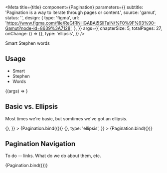 
<Meta
  title={title}
  component={Pagination}
  parameters={{
    subtitle: 'Pagination is a way to iterate through pages or content.',
    source: 'gamut',
    status: '',
    design: {
      type: 'figma',
      url:
        'https://www.figma.com/file/ReGfRNillGABAj5SlITalN/%F0%9F%93%90-Gamut?node-id=8639%3A7128',
    },
  }}
  args={{
    chapterSize: 5,
    totalPages: 27,
    onChange: () => {},
    type: 'ellipsis',
  }}
/>

Smart Stephen words

## Usage

- Smart
- Stephen
- Words

<Canvas>
  <Story name="Pagination">{(args) => <Pagination {...args} />}</Story>
</Canvas>

<PropsTable story="Pagination" />

## Basic vs. Ellipsis

Most times we're basic, but somtimes we've got an ellipsis.

<Canvas>
  <Story
    name="ellipsis"
    args={{
      chapterSize: 5,
      totalPages: 27,
      onChange: () => {},
    }}
  >
    {Pagination.bind({})}
  </Story>
  <Story
    name="stroke"
    args={{
      chapterSize: 5,
      totalPages: 27,
      onChange: () => {},
      type: 'ellipsis',
    }}
  >
    {Pagination.bind({})}
  </Story>
</Canvas>

## Pagination Navigation

To do -- links. What do we do about them, etc.

<Canvas>
  <Story
    name="default size"
    args={{
      chapterSize: 5,
      totalPages: 27,
      type: 'ellipsis',
    }}
  >
    {Pagination.bind({})}
  </Story>
</Canvas>
